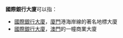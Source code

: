 '''國際銀行大廈'''可以指：

* [[國際銀行大廈_(廈門)|國際銀行大廈]]，[[廈門|廈門]]港海岸線的著名地標大廈
* [[國際銀行大廈_(澳門)|國際銀行大廈]]，[[澳門|澳門]]的一幢商業大廈

{{disambig|Cat=六字地名消歧义}}
